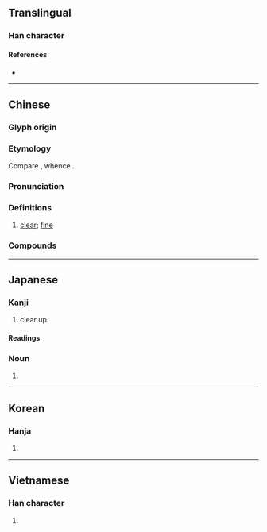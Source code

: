{{character info/new}}
{{character info/new|0xfa12}}
==Translingual==

===Han character===
{{Han char|rn=72|rad=日|as=08|sn=12|four=65027|canj=AQMB|ids=⿰日青}}

====References====
* {{Han ref|kx=0496.390|dkj=13994|dj=0863.100|hdz=21515.070|uh=6674|ud=26228|bh=B4B8|bd=46264}}

----

==Chinese==
{{zh-forms}}

===Glyph origin===
{{Han etym}}

===Etymology===
Compare {{cog|hmx-pro|*ntshji̯əŋ||clear}}, whence {{cog|mww|ntshiab}}.

===Pronunciation===
{{zh-pron
|m=qíng
|c=cing4,ceng4
|h=pfs=
|md=
|mn=ml:chêng/qz,tp,xm:chîⁿ/kh,zz:chêⁿ/twvt:chīⁿ
|w=
|ma=y
|mc=y
|oc=y
|cat=a
}}

===Definitions===
{{zh-hanzi}}

# {{lb|zh|of [[weather]]}} [[clear]]; [[fine]]

===Compounds===
{{zh-der|晴靄|晴好|晴和|晴空|晴朗|晴麗|晴美|晴明|晴爽|晴天|晴天霹靂|晴雨表|晴雨傘|天晴|嫩晴|晴雯|祈晴|掃晴娘|晴光|晴空亂流|晴雲秋月|祈晴禱雨|晴空萬里|晴時多雲|晴雨計|新晴|晴初|放晴|風日晴和|陰晴不定|風定天晴|雨過天晴|響晴}}

{{zh-cat|Beginning}}

----

==Japanese==

===Kanji===
{{ja-kanji|grade=2|rs=日08}}

# clear up

====Readings====
{{ja-readings
|goon=しょう
|kanon=せい
|kun=は-れる, はれ-, は-らす
|nanori=はる
}}

===Noun===
{{ja-noun|はれ}}

# {{alternative form of|晴れ|lang=ja}}

----

==Korean==

===Hanja===
{{ko-hanja|hangeul=[[청]]|eumhun=|rv=cheong|mr=ch'ŏng|y=cheng}}

# {{defn|lang=ko|sort=日08}}

----

==Vietnamese==

===Han character===
{{vi-hantu|[[tạnh]], [[tành]], [[tình]], [[thanh]], [[thinh]]|rs=日08}}

# {{defn|lang=vi|sort=日08}}
